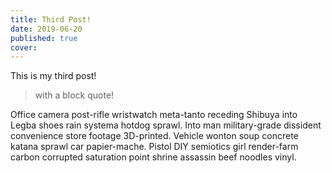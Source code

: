 ```yaml
---
title: Third Post!
date: 2019-06-20
published: true
cover:
---
```

This is my third post!
> with a block quote!

Office camera post-rifle wristwatch meta-tanto receding Shibuya into Legba shoes rain systema hotdog sprawl. Into man military-grade dissident convenience store footage 3D-printed. Vehicle wonton soup concrete katana sprawl car papier-mache. Pistol DIY semiotics girl render-farm carbon corrupted saturation point shrine assassin beef noodles vinyl. 